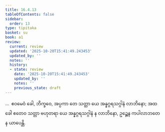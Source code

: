 ```yaml
---
title: 16.4.13
tableOfContents: false
sidebar:
  order: 13
type: tipitaka
basket: su
book: a1
review:
  current: review
  updated: '2025-10-20T15:41:49.243453'
  updated_by: ''
  notes: ''
  history:
  - state: review
    date: '2025-10-20T15:41:49.243453'
    updated_by: ''
    notes: ''
    previous_state: draft
---
```



<DynamicBreadcrumb />


<ReviewStatus review={frontmatter.review} showDetails={true} />

<HypothesisAnnotation frontmatter={frontmatter} />

<Division number="334" book="a1" e="ch" v="15" p="38">

<Paragraph number="425" book="a1">
…  ဧဝမေဝံ ခေါ, ဘိက္ခဝေ, အပ္ပကာ တေ သတ္တာ ယေ အန္နဂ္ဂရသဂ္ဂါနံ လာဘိနော; အထ ခေါ ဧတေဝ သတ္တာ ဗဟုတရာ ယေ အန္နဂ္ဂရသဂ္ဂါနံ န လာဘိနော, ဥဉ္ဆေန ကပါလာဘတေန ယာပေန္တိ.
</Paragraph>
</Division>